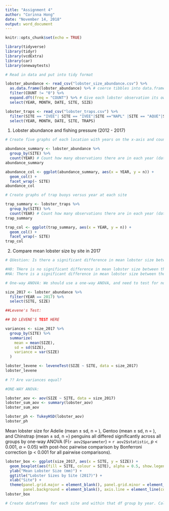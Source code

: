 ```yaml
---
title: "Assignment 4"
author: "Corinna Hong"
date: "November 14, 2018"
output: word_document
---
```


```r
knitr::opts_chunk$set(echo = TRUE)
```

```r

library(tidyverse)
library(tidyr)
library(vcdExtra)
library(car)
library(onewaytests)

```


```r

# Read in data and put into tidy format

lobster_abundance <- read_csv("lobster_size_abundance.csv") %>% 
  as.data.frame(lobster_abundance) %>% # coerce tibbles into data.frame
  filter(COUNT != "0") %>% 
  expand.dft(freq = "COUNT") %>% # Give each lobster observation its own row
  select(YEAR, MONTH, DATE, SITE, SIZE)

lobster_traps <- read_csv("lobster_traps.csv") %>%
  filter(SITE == "IVEE"| SITE == "IVEE"|SITE =="NAPL" |SITE == "AQUE"|SITE == "CARP" |SITE == "MOHK") %>% 
  select(YEAR, MONTH, DATE, SITE, TRAPS)

```

1. Lobster abundance and fishing pressure (2012 - 2017)

```r

# Create five graphs of each location with years on the x-axis and count of lobsters on y-axis

abundance_summary <- lobster_abundance %>% 
  group_by(SITE) %>% 
  count(YEAR) # Count how many observations there are in each year (data is grouped by site)
abundance_summary

abundance_col <- ggplot(abundance_summary, aes(x = YEAR, y = n)) +
  geom_col() +
  facet_wrap(~ SITE)
abundance_col

# Create graphs of trap buoys versus year at each site

trap_summary <- lobster_traps %>% 
  group_by(SITE) %>% 
  count(YEAR) # Count how many observations there are in each year (data is grouped by site)
trap_summary

trap_col <- ggplot(trap_summary, aes(x = YEAR, y = n)) +
  geom_col() +
  facet_wrap(~ SITE)
trap_col

```

2. Compare mean lobster size by site in 2017 

```r
# QUestion: Is there a significant difference in mean lobster size between the five sites

#H0: THere is no significant difference in mean lobster size between the five sites
#HA: There is a significant difference in mean lobster size between the five sites

# One-way ANOVA: We should use a one-way ANOVA, and need to test for normality (sample sizes are over 30 so we can use the central limit theorem) and equal variance (levene's test)

size_2017 <- lobster_abundance %>% 
  filter(YEAR == 2017) %>% 
  select(SITE, SIZE)

##Levene's Test:

## DO LEVENE'S TEST HERE

variances <- size_2017 %>% 
  group_by(SITE) %>% 
  summarize(
    mean = mean(SIZE),
    sd = sd(SIZE),
    variance = var(SIZE)
  )

lobster_levene <- leveneTest(SIZE ~ SITE, data = size_2017)
lobster_levene
  
# ?? Are variances equal? 

#ONE-WAY ANOVA:

lobster_aov <- aov(SIZE ~ SITE, data = size_2017)
lobster_sum_aov <- summary(lobster_aov)
lobster_sum_aov

lobster_ph <- TukeyHSD(lobster_aov)
lobster_ph


```

Mean lobster size for Adelie (mean ± sd, n = ), Gentoo (mean ± sd, n = ), and Chinstrap (mean ± sd, n =) penguins all differed significantly across all groups by one-way ANOVA (F(`r aov2$parameter`) = `r aov2$statistic`, *p* < 0.001, $\alpha$ = 0.05) with post-hoc pairwise comparison by Bonferroni correction (p < 0.001 for all pairwise comparisons).

```r

lobster_box <- ggplot(size_2017, aes(x = SITE, y = SIZE)) +
  geom_boxplot(aes(fill = SITE, colour = SITE), alpha = 0.5, show.legend = FALSE) +
  ylab("Mean Lobster Size (mm)") +
  ggtitle("Lobster Sizes by Site (2017)") +
  xlab("Site") +
  theme(panel.grid.major = element_blank(), panel.grid.minor = element_blank(),
        panel.background = element_blank(), axis.line = element_line(colour = "black"))
lobster_box

```

```r
# Create dataframes for each site and within that df group by year. Calculate the annual total of site per year. 




```



